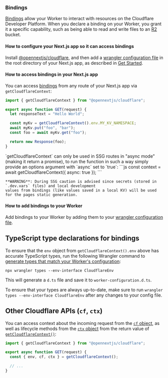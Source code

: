 
### Bindings

[Bindings](https://developers.cloudflare.com/workers/runtime-apis/bindings/) allow your Worker to interact with resources on the Cloudflare Developer Platform. When you declare a binding on your Worker, you grant it a specific capability, such as being able to read and write files to an [R2](https://developers.cloudflare.com/r2/) bucket.

#### How to configure your Next.js app so it can access bindings

Install [@opennextjs/cloudflare](https://www.npmjs.com/package/@opennextjs/cloudflare), and then add a [wrangler configuration file](https://developers.cloudflare.com/workers/wrangler/configuration/) in the root directory of your Next.js app, as described in [Get Started](/cloudflare/get-started#3-create-a-wranglerjson-file).

#### How to access bindings in your Next.js app

You can access [bindings](https://developers.cloudflare.com/workers/runtime-apis/bindings/) from any route of your Next.js app via `getCloudflareContext`:

```js
import { getCloudflareContext } from "@opennextjs/cloudflare";

export async function GET(request) {
  let responseText = "Hello World";

  const myKv = getCloudflareContext().env.MY_KV_NAMESPACE;
  await myKv.put("foo", "bar");
  const foo = await myKv.get("foo");

  return new Response(foo);
}
```

<Callout type='info'>
	`getCloudflareContext` can only be used in SSG routes in "async mode" (making it return a promise), to run the function in such a way simply provide an options argument with `async` set to `true`:
	```js
	const context = await getCloudflareContext({ async: true });
	```

    **WARNING**: During SSG caution is advised since secrets (stored in `.dev.vars` files) and local development
    values from bindings (like values saved in a local KV) will be used for the pages static generation.

</Callout>

#### How to add bindings to your Worker

Add bindings to your Worker by adding them to your [wrangler configuration file](https://developers.cloudflare.com/workers/wrangler/configuration/).

## TypeScript type declarations for bindings

To ensure that the `env` object from `getCloudflareContext().env` above has accurate TypeScript types, run the following Wrangler command to [generate types that match your Worker's configuration](https://developers.cloudflare.com/workers/languages/typescript/#generate-types-that-match-your-workers-configuration-experimental):

```
npx wrangler types --env-interface CloudflareEnv
```

This will generate a `d.ts` file and save it to `worker-configuration.d.ts`.

To ensure that your types are always up-to-date, make sure to run `wrangler types --env-interface CloudflareEnv` after any changes to your config file.

## Other Cloudflare APIs (`cf`, `ctx`)

You can access context about the incoming request from the [`cf` object](https://developers.cloudflare.com/workers/runtime-apis/request/#the-cf-property-requestinitcfproperties), as well as lifecycle methods from the [`ctx` object](https://developers.cloudflare.com/workers/runtime-apis/context) from the return value of [`getCloudflareContext()`](https://github.com/opennextjs/opennextjs-cloudflare/blob/main/packages/cloudflare/src/api/cloudflare-context.ts):

```js
import { getCloudflareContext } from "@opennextjs/cloudflare";

export async function GET(request) {
  const { env, cf, ctx } = getCloudflareContext();

  // ...
}
```
